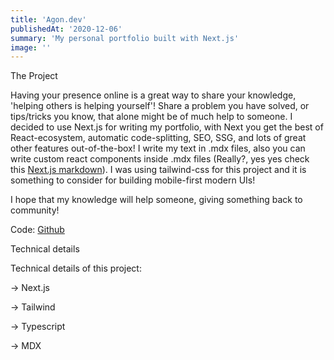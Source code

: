 ```yaml
---
title: 'Agon.dev'
publishedAt: '2020-12-06'
summary: 'My personal portfolio built with Next.js'
image: ''
---
```


<heading2> The Project</heading2>

Having your presence online is a great way to share your knowledge, 'helping others is helping yourself'!
Share a problem you have solved, or tips/tricks you know, that alone might be of much help to someone.
I decided to use Next.js for writing my portfolio, with Next you get the best of React-ecosystem, automatic code-splitting, SEO, SSG, and lots of great other features out-of-the-box!
I write my text in .mdx files, also you can write custom react components inside .mdx files (Really?, yes yes check this <a href="https://nextjs.org/blog/markdown">Next.js markdown</a>).
I was using tailwind-css for this project and it is something to consider for building mobile-first modern UIs!

I hope that my knowledge will help someone, giving something back to
community!

Code: <a href="https://github.com/AgonIdrizi/agon.dev">Github</a>

<heading2> Technical details</heading2>

Technical details of this project:

-> Next.js

-> Tailwind

-> Typescript

-> MDX

